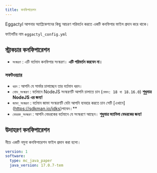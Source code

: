 ```yaml
---
title: কনফিগারেশন
---
```


Eggactyl আপনার অ্যাপ্লিকেশনের কিছু আচরণ পরিবর্তন করতে একটি কনফিগার ফাইল প্রদান করে থাকে।

ফাইলটির নাম
`eggactyl_config.yml`

## স্ট্রাকচার কনফিগারেশন

- `সংস্করণ` : এটি বর্তমান কনফিগার সংস্করণ। **এটি পরিবর্তন করবেন না।**

### সফটওয়্যার

- `ধরন` : আপনি যে সার্ভার চালাচ্ছেন তার বর্তমান ধরন।
- `নোড_সংস্করণ` : বর্তমানে NodeJS সংস্করণটি আপনি চালাতে চান (`যেমন: 18 বা 18.16.0`) **শুধুমাত্র NodeJS এর জন্য!**
- `জাভা_সংস্করণ` : বর্তমান জাভা সংস্করণটি যেটা আপনি ব্যবহার করতে চান সেটি [এখানে] (https://sdkman.io/jdks)পাবেন।**
- `বেডরক_সংস্করণ` : আপনি বেডরকের বর্তমানে যে সংস্করণে আছেন।  **শুধুমাত্র ভ্যানিলা বেডরকের জন্য!**

## উদাহরণ কনফিগারেশন

নীচে একটি নমুনা কনফিগারেশন ফাইল প্রদান করা হলো।

```yaml
version: 1
software:
  type: mc_java_paper
  java_version: 17.0.7-tem
```